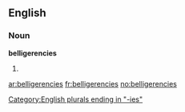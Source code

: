 ==English==

===Noun===
'''belligerencies'''

# {{plural of|[[belligerency]]}}

[[Category:English plurals ending in "-ies"]]

[[ar:belligerencies]]
[[fr:belligerencies]]
[[no:belligerencies]]